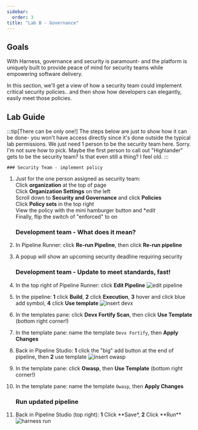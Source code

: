```yaml
---
sidebar:
  order: 3
title: "Lab B - Governance"
---
```


## Goals

With Harness, governance and security is paramount- and the platform is uniquely built to provide peace of mind for security teams while empowering software delivery.

In this section, we'll get a view of how a security team could implement critical security policies.. and then show how developers can elegantly, easily meet those policies.

## Lab Guide

:::tip[There can be only one!]
The steps below are just to show how it can be done- you won't have access directly since it's done outside the typical lab permissions. We just need 1 person to be the security team here. Sorry. I'm not sure how to pick. Maybe the first person to call out "Highlander" gets to be the security team? Is that even still a thing? I feel old.
:::

    ### Security Team - implement policy

1. Just for the one person assigned as security team:  
   Click **organization** at the top of page  
   Click **Organization Settings** on the left  
   Scroll down to **Security and Governance** and click **Policies**  
   Click **Policy sets** in the top right  
   View the policy with the mini hamburger button and \*_edit_  
   Finally, flip the switch of "enforced" to on

   ### Development team - What does it mean?

1. In Pipeline Runner: click **Re-run Pipeline**, then click **Re-run pipeline**
1. A popup will show an upcoming security deadline requiring security

   ### Development team - Update to meet standards, fast!

1. In the top right of Pipeline Runner: click **Edit Pipeline**
   ![edit pipeline](../../../img/harness2edit.png)
1. In the pipeline: **1** click **Build**, **2** click **Execution**, **3** hover and click blue add symbol, **4** click **Use template**
   ![insert devx](../../../img/harness2adddevx.png)
1. In the templates pane: click **Devx Fortify Scan**, then click **Use Template** (bottom right corner!)
1. In the template pane: name the template `Devx Fortify`, then **Apply Changes**
1. Back in Pipeline Studio: **1** click the "big" add button at the end of pipeline, then **2** use template
   ![insert owasp](../../../img/harnessowasp.png)
1. In the template pane: click **Owasp**, then **Use Template** (bottom right corner!)
1. In the template pane: name the template `Owasp`, then **Apply Changes**
   ### Run updated pipeline
1. Back in Pipeline Studio (top right): **1** Click **Save\*, **2** Click **Run\*\*
   ![harness run](../../../img/saverun.png)
